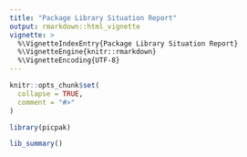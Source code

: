 ```yaml
---
title: "Package Library Situation Report"
output: rmarkdown::html_vignette
vignette: >
  %\VignetteIndexEntry{Package Library Situation Report}
  %\VignetteEngine{knitr::rmarkdown}
  %\VignetteEncoding{UTF-8}
---
```


```r
knitr::opts_chunk$set(
  collapse = TRUE,
  comment = "#>"
)
```

```r
library(picpak)

lib_summary()
```
